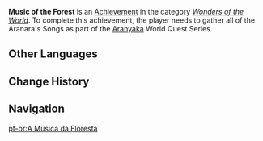 {{Achievement Infobox
|id           = 81227
|order id     = 1213
|category     = Wonders of the World
|description  = You seem to have the potential to be a "song gatherer"...
|requirements = Gather all of the [[Aranyaka (Gadget)#Aranara's Songs|Aranara's Songs]].
|primogems    = 5
|tracking     = 
|topic        = 
|quest        = Aranyaka
|hidden       = 1
|type         = Quest
}}
'''Music of the Forest''' is an [[Achievement]] in the category ''[[Wonders of the World]]''. To complete this achievement, the player needs to gather all of the Aranara's Songs as part of the [[Aranyaka]] World Quest Series.
<!--
==Gameplay Notes==

==Trivia==

==Video Guides==
{{EVT
|video1   = 
|caption1 = 
}}
-->
==Other Languages==
{{Other Languages
|en      = Music of the Forest
|zhs     = 森林的大乐章
|zhs_rm  = Sēnlín de Dà Yuèzhāng
|zht     = 森林的大樂章
|zht_rm  = Sēnlín de Dà Yuèzhāng
|zh_tl   = 
|ja      = 森林の大楽章
|ja_rm   = Shinrin no Daigakushou{{Assumed}}
|ja_tl   = Great Musical Movement of the Forest
|ko      = 숲의 악장
|ko_rm   = Sup-ui Akjang
|ko_tl   = Movement of the Forest
|es      = El gran concierto del bosque
|es_tl   = The Great Concert of the Forest
|fr      = Ballade en forêt
|fr_tl   = Ballad in the Forest
|ru      = Музыка леса
|ru_tl   = Music of the Forest
|th      = คอนเสิร์ตใหญ่ในแมกไม้
|th_rm   = 
|th_tl   = 
|vi      = Khúc Hát Rừng Sâu
|vi_tl   = 
|de      = Sonate des Waldes
|de_tl   = Sonata of the Forest
|id      = Alunan Musik Hutan
|id_tl   = Music of the Forest
|pt      = A Música da Floresta
|pt_tl   = 
|tr      = Ormanın Müziği
|tr_tl   = 
|it      = Musica della foresta
|it_tl   = 
}}

==Change History==
{{Change History|3.0}}
<!--
==References==
{{Reflist}}
-->
==Navigation==
{{Achievement Navbox}}

[[pt-br:A Música da Floresta]]